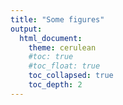 ```yaml
---
title: "Some figures"
output: 
  html_document:
    theme: cerulean
    #toc: true
    #toc_float: true
    toc_collapsed: true
    toc_depth: 2
---
```



